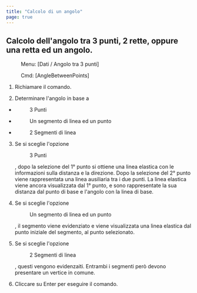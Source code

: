 ```yaml
---
title: "Calcolo di un angolo"
page: true
---
```

## Calcolo dell&#39;angolo tra 3 punti, 2 rette, oppure una retta ed un angolo.
 <Menu> Menu: [Dati / Angolo tra 3 punti] </Menu> 
 <Menu> Cmd: [AngleBetweenPoints] </Menu> 


1. Richiamare il comando.

2. Determinare l&#39;angolo in base a 

- <Menu>3 Punti</Menu> 
- <Menu>Un segmento di linea ed un punto</Menu> 
- <Menu>2 Segmenti di linea</Menu> 


3. Se si sceglie l&#39;opzione <Menu>3 Punti</Menu> , dopo la selezione del 1&#176; punto si ottiene una linea elastica con le informazioni sulla distanza e la direzione. Dopo la selezione del 2&#176; punto viene rappresentata una linea ausiliaria tra i due punti. La linea elastica viene ancora visualizzata dal 1&#176; punto, e sono rappresentate la sua distanza dal punto di base e l&#39;angolo con la linea di base.  

4. Se si sceglie l&#39;opzione <Menu>Un segmento di linea ed un punto</Menu> , il segmento viene evidenziato e viene visualizzata una linea elastica dal punto iniziale del segmento, al punto selezionato.

5. Se si sceglie l&#39;opzione <Menu> 2 Segmenti di linea</Menu> , questi vengono evidenzaiti. Entrambi i segmenti per&#242; devono presentare un vertice in comune.

6. Cliccare su <Border>Enter</Border>  per eseguire il comando. 



